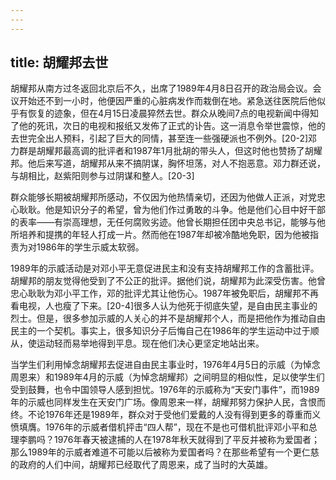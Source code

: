 ```yaml
---
---
---
```

title: 胡耀邦去世
---



胡耀邦从南方过冬返回北京后不久，出席了1989年4月8日召开的政治局会议。会议开始还不到一小时，他便因严重的心脏病发作而栽倒在地。紧急送往医院后他似乎有恢复的迹象，但在4月15日凌晨猝然去世。群众从晚间7点的电视新闻中得知了他的死讯，次日的电视和报纸又发佈了正式的讣告。这一消息令举世震惊，他的去世完全出人预料，引起了巨大的同情，甚至连一些强硬派也不例外。[20-2]邓力群是胡耀邦最高调的批评者和1987年1月批胡的带头人，但这时他也赞扬了胡耀邦。他后来写道，胡耀邦从来不搞阴谋，胸怀坦荡，对人不抱恶意。邓力群还说，与胡相比，赵紫阳则参与过阴谋和整人。[20-3]

群众能够长期被胡耀邦所感动，不仅因为他热情亲切，还因为他做人正派，对党忠心耿耿。他是知识分子的希望，曾为他们作过勇敢的斗争。他是他们心目中好干部的表率——有崇高理想，无任何腐败劣迹。他曾长期担任团中央总书记，能够与他所培养和提携的年轻人打成一片。然而他在1987年却被冷酷地免职，因为他被指责为对1986年的学生示威太软弱。

1989年的示威活动是对邓小平无意促进民主和没有支持胡耀邦工作的含蓄批评。胡耀邦的朋友觉得他受到了不公正的批评。据他们说，胡耀邦为此深受伤害。他曾忠心耿耿为邓小平工作，邓的批评尤其让他伤心。1987年被免职后，胡耀邦不再看电视，人也瘦了下来。[20-4]很多人认为他死于彻底失望，是自由民主事业的烈士。但是，很多参加示威的人关心的并不是胡耀邦个人，而是把他作为推动自由民主的一个契机。事实上，很多知识分子后悔自己在1986年的学生运动中过于顺从，使运动轻而易举地得到平息。现在他们决心更坚定地站出来。

当学生们利用悼念胡耀邦去促进自由民主事业时，1976年4月5日的示威（为悼念周恩来）和1989年4月的示威（为悼念胡耀邦）之间明显的相似性，足以使学生们受到鼓舞，也令中国领导人感到担忧。1976年的示威称为“天安门事件”，而1989年的示威也同样发生在天安门广场。像周恩来一样，胡耀邦努力保护人民，含恨而终。不论1976年还是1989年，群众对于受他们爱戴的人没有得到更多的尊重而义愤填膺。1976年的示威者借机抨击“四人帮”，现在不是也可借机批评邓小平和总理李鹏吗？1976年春天被逮捕的人在1978年秋天就得到了平反并被称为爱国者；那么1989年的示威者难道不可能以后被称为爱国者吗？在那些希望有一个更仁慈的政府的人们中间，胡耀邦已经取代了周恩来，成了当时的大英雄。